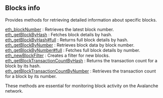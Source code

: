 ## Blocks info

Provides methods for retrieving detailed information about specific blocks.

[eth_blockNumber](/avalanche-api/blocksinfo/eth_blockNumber) : Retrieves the latest block number.  \
[eth_getBlockByHash](/avalanche-api/blocksinfo/eth_getBlockByHash) : Fetches block details by hash.  \
[eth_getBlockByHash#full](/avalanche-api/blocksinfo/eth_getBlockByHashfull) : Returns full block details by hash.  \
[eth_getBlockByNumber](/avalanche-api/blocksinfo/eth_getBlockByNumber) : Retrieves block data by block number.  \
[eth_getBlockByNumber#full](/avalanche-api/blocksinfo/eth_getBlockByNumberfull) : Fetches full block details by number.  \
[eth_newBlockFilter](/avalanche-api/blocksinfo/eth_newBlockFilter) : Creates a filter for new blocks.  \
[eth_getBlockTransactionCountByHash](/avalanche-api/blocksinfo/eth_getBlockTransactionCountByHash) : Returns the transaction count for a block by its hash.  \
[eth_getBlockTransactionCountByNumber](/avalanche-api/blocksinfo/eth_getBlockTransactionCountByNumber) : Retrieves the transaction count for a block by its number.

These methods are essential for monitoring block activity on the Avalanche network.
